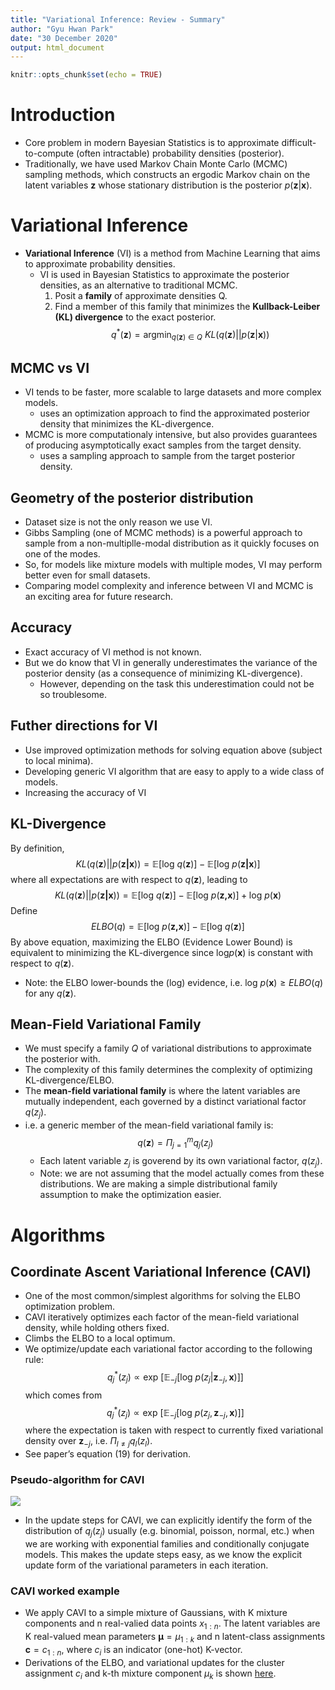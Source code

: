 ```yaml
---
title: "Variational Inference: Review - Summary"
author: "Gyu Hwan Park"
date: "30 December 2020"
output: html_document
---
```


```r
knitr::opts_chunk$set(echo = TRUE)
```

# Introduction

* Core problem in modern Bayesian Statistics is to approximate difficult-to-compute (often intractable) probability densities (posterior).
* Traditionally, we have used Markov Chain Monte Carlo (MCMC) sampling methods, which constructs an ergodic Markov chain on the latent variables $\textbf{z}$ whose stationary distribution is the posterior $p(\textbf{z}|\textbf{x})$.

# Variational Inference

* **Variational Inference** (VI) is a method from Machine Learning that aims to approximate probability densities.
    * VI is used in Bayesian Statistics to approximate the posterior densities, as an alternative to traditional MCMC.
        1. Posit a **family** of approximate densities Q.
        2. Find a member of this family that minimizes the **Kullback-Leiber (KL) divergence** to the exact posterior.
        $$q^*(\textbf{z}) = \text{argmin}_{q(\textbf{z}) \in Q} \: KL(q(\textbf{z}) || p(\textbf{z}|\textbf{x}))$$

## MCMC vs VI

* VI tends to be faster, more scalable to large datasets and more complex models.
    * uses an optimization approach to find the approximated posterior density that minimizes the KL-divergence.
* MCMC is more computationaly intensive, but also provides guarantees of producing asymptotically exact samples from the target density.
    * uses a sampling approach to sample from the target posterior density.
    
## Geometry of the posterior distribution

* Dataset size is not the only reason we use VI.
* Gibbs Sampling (one of MCMC methods) is a powerful approach to sample from a non-multiplle-modal distribution as it quickly focuses on one of the modes.
* So, for models like mixture models with multiple modes, VI may perform better even for small datasets.
* Comparing model complexity and inference between VI and MCMC is an exciting area for future research.

## Accuracy

* Exact accuracy of VI method is not known. 
* But we do know that VI in generally underestimates the variance of the posterior density (as a consequence of minimizing KL-divergence).
    * However, depending on the task this underestimation could not be so troublesome.
    
## Futher directions for VI

* Use improved optimization methods for solving equation above (subject to local minima).
* Developing generic VI algorithm that are easy to apply to a wide class of models.
* Increasing the accuracy of VI

        
## KL-Divergence

By definition,
$$KL(q(\textbf{z}) ||p(\textbf{z|x})) = \mathbb{E}[\text{log }q(\textbf{z})] - \mathbb{E}[\text{log }p(\textbf{z|x})] $$ 
where all expectations are with respect to $q(\textbf{z})$, leading to
$$KL(q(\textbf{z}) ||p(\textbf{z|x})) = \mathbb{E}[\text{log }q(\textbf{z})] - \mathbb{E}[\text{log }p(\textbf{z,x})] + \text{log } p(\textbf{x}) $$
Define
$$ELBO(q) = \mathbb{E}[\text{log }p(\textbf{z,x})] - \mathbb{E}[\text{log }q(\textbf{z})] $$
By above equation, maximizing the ELBO (Evidence Lower Bound) is equivalent to minimizing the KL-divergence since $\text{log} p(\textbf{x})$ is constant with respect to $q(\textbf{z})$.

* Note: the ELBO lower-bounds the (log) evidence, i.e. $\text{log } p(\textbf{x}) \geq ELBO(q)$ for any $q(\textbf{z})$.

## Mean-Field Variational Family

* We must specify a family $Q$ of variational distributions to approximate the posterior with.
* The complexity of this family determines the complexity of optimizing KL-divergence/ELBO.
* The **mean-field variational family** is where the latent variables are mutually independent, each governed by a distinct variational factor $q(z_j)$.
* i.e. a generic member of the mean-field variational family is:
  $$q(\textbf{z}) = \Pi_{j=1}^m q_j(z_j)$$
  * Each latent variable $z_j$ is goverend by its own variational factor, $q(z_j)$.
  * Note: we are not assuming that the model actually comes from these distributions. We are making a simple distributional family assumption to make the optimization easier.

# Algorithms

## Coordinate Ascent Variational Inference (CAVI)

* One of the most common/simplest algorithms for solving the ELBO optimization problem.
* CAVI iteratively optimizes each factor of the mean-field variational density, while holding others fixed.
* Climbs the ELBO to a local optimum.
* We optimize/update each variational factor according to the following rule:
$$ q^*_j(z_j) \propto \text{exp } [\mathbb{E}_{-j}[\text{log }p(z_j|\textbf{z}_{-j}, \textbf{x})]]  $$
which comes from
$$q^*_j(z_j) \propto \text{exp } [\mathbb{E}_{-j}[\text{log }p(z_j, \textbf{z}_{-j}, \textbf{x})]]$$
where the expectation is taken with respect to currently fixed variational density over $\textbf{z}_{-j}$, i.e. $\Pi_{l\neq j}q_l(z_l)$.
* See paper's equation (19) for derivation.

### Pseudo-algorithm for CAVI
![](assets/vi_review_cavi.jpg)

* In the update steps for CAVI, we can explicitly identify the form of the distribution of $q_j(z_j)$ usually (e.g. binomial, poisson, normal, etc.) when we are working with exponential families and conditionally conjugate models. This makes the update steps easy, as we know the explicit update form of the variational parameters in each iteration.

### CAVI worked example

* We apply CAVI to a simple mixture of Gaussians, with K mixture components and n real-valied data points $x_{1:n}$. The latent variables are K real-valued mean parameters $\boldsymbol{\mu}=\mu_{1:k}$ and n latent-class assignments $\textbf{c}=c_{1:n}$, where $c_i$ is an indicator (one-hot) K-vector.
* Derivations of the ELBO, and variational updates for the cluster assignment $c_i$ and k-th mixture component $\mu_k$ is shown [here](vi_review_cavi_derivation.pdf).